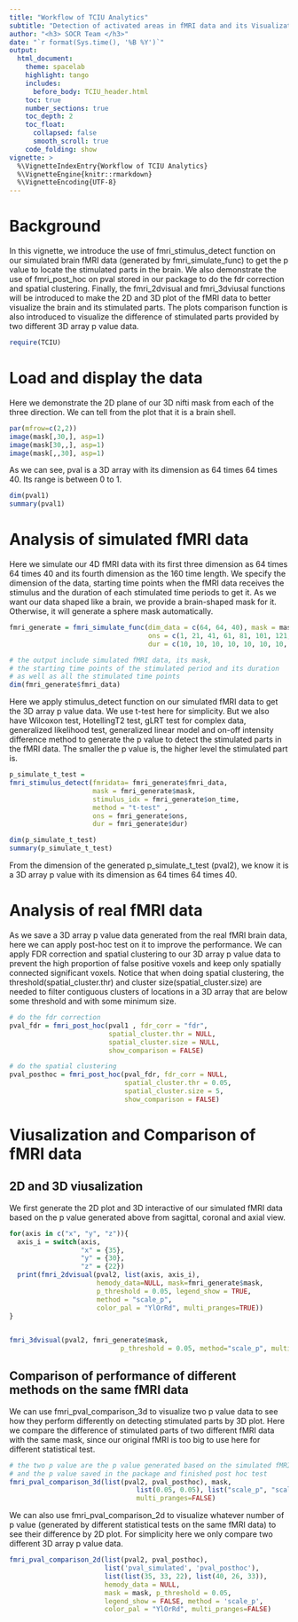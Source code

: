 ---
title: "Workflow of TCIU Analytics"
subtitle: "Detection of activated areas in fMRI data and its Visualization"
author: "<h3> SOCR Team </h3>"
date: "`r format(Sys.time(), '%B %Y')`"
output: 
  html_document:
    theme: spacelab
    highlight: tango
    includes:
      before_body: TCIU_header.html
    toc: true
    number_sections: true
    toc_depth: 2
    toc_float:
      collapsed: false
      smooth_scroll: true
    code_folding: show
vignette: >
  %\VignetteIndexEntry{Workflow of TCIU Analytics}
  %\VignetteEngine{knitr::rmarkdown}
  %\VignetteEncoding{UTF-8}
---

# Background

In this vignette, we introduce the use of fmri_stimulus_detect function on our simulated brain fMRI data (generated by fmri_simulate_func) to get the p value to locate the stimulated parts in the brain. We also demonstrate the use of fmri_post_hoc on pval stored in our package to do the fdr correction and spatial clustering. Finally, the fmri_2dvisual and fmri_3dviusal functions will be introduced to make the 2D and 3D plot of the fMRI data to better visualize the brain and its stimulated parts. The plots comparison function is also introduced to visualize the difference of stimulated parts provided by two different 3D array p value data.

```{r warning=FALSE, message=FALSE}
require(TCIU)
```

# Load and display the data

Here we demonstrate the 2D plane of our 3D nifti mask from each of the three direction. We can tell from the plot that it is a brain shell.

```{r fig.width = 9, fig.align = "center"}
par(mfrow=c(2,2))
image(mask[,30,], asp=1)
image(mask[30,,], asp=1)
image(mask[,,30], asp=1)
```

As we can see, pval is a 3D array with its dimension as 64 times 64 times 40. Its range is between 0 to 1.

```{r}
dim(pval1)
summary(pval1)
```

# Analysis of simulated fMRI data

Here we simulate our 4D fMRI data with its first three dimension as 64 times 64 times 40 and its fourth dimension as the 160 time length. We specify the dimension of the data, starting time points when the fMRI data receives the stimulus and the duration of each stimulated time periods to get it. As we want our data shaped like a brain, we provide a brain-shaped mask for it. Otherwise, it will generate a sphere mask automatically.

```{r}
fmri_generate = fmri_simulate_func(dim_data = c(64, 64, 40), mask = mask, 
								   ons = c(1, 21, 41, 61, 81, 101, 121, 141), 
								   dur = c(10, 10, 10, 10, 10, 10, 10, 10))

# the output include simulated fMRI data, its mask, 
# the starting time points of the stimulated period and its duration 
# as well as all the stimulated time points
dim(fmri_generate$fmri_data)
```

Here we apply stimulus_detect function on our simulated fMRI data to get the 3D array p value data. We use t-test here for simplicity. But we also have Wilcoxon test, HotellingT2 test, gLRT test for complex data, generalized likelihood test, generalized linear model and on-off intensity difference method to generate the p value to detect the stimulated parts in the fMRI data. The smaller the p value is, the higher level the stimulated part is.

```{r, eval=FALSE}
p_simulate_t_test = 
fmri_stimulus_detect(fmridata= fmri_generate$fmri_data, 
                     mask = fmri_generate$mask,
                     stimulus_idx = fmri_generate$on_time,
                     method = "t-test" , 
                     ons = fmri_generate$ons, 
                     dur = fmri_generate$dur)

dim(p_simulate_t_test)
summary(p_simulate_t_test)
```

From the dimension of the generated p_simulate_t_test (pval2), we know it is a 3D array p value with its dimension as 64 times 64 times 40.

# Analysis of real fMRI data

As we save a 3D array p value data generated from the real fMRI brain data, here we can apply post-hoc test on it to improve the performance. We can apply FDR correction and spatial clustering to our 3D array p value data to prevent the high proportion of false positive voxels and keep only spatially connected significant voxels. Notice that when doing spatial clustering, the threshold(spatial_cluster.thr) and cluster size(spatial_cluster.size) are needed to filter contiguous clusters of locations in a 3D array that are below some threshold and with some minimum size.

```{r}
# do the fdr correction
pval_fdr = fmri_post_hoc(pval1 , fdr_corr = "fdr",
						 spatial_cluster.thr = NULL,
						 spatial_cluster.size = NULL, 
						 show_comparison = FALSE)

# do the spatial clustering
pval_posthoc = fmri_post_hoc(pval_fdr, fdr_corr = NULL,
							 spatial_cluster.thr = 0.05,
							 spatial_cluster.size = 5, 
							 show_comparison = FALSE)
```

# Viusalization and Comparison of fMRI data

## 2D and 3D viusalization

We first generate the 2D plot and 3D interactive of our simulated fMRI data based on the p value generated above from sagittal, coronal and axial view.

```{r warning=FALSE}
for(axis in c("x", "y", "z")){
  axis_i = switch(axis, 
                  "x" = {35},
                  "y" = {30},
                  "z" = {22})
  print(fmri_2dvisual(pval2, list(axis, axis_i), 
                      hemody_data=NULL, mask=fmri_generate$mask, 
                      p_threshold = 0.05, legend_show = TRUE, 
                      method = "scale_p",
                      color_pal = "YlOrRd", multi_pranges=TRUE))
}
			
```

```{r fig.width = 9, fig.align = "center", warning=FALSE}
fmri_3dvisual(pval2, fmri_generate$mask, 
							p_threshold = 0.05, method="scale_p", multi_pranges=TRUE)$plot
```

## Comparison of performance of different methods on the same fMRI data

We can use fmri_pval_comparison_3d to visualize two p value data to see how they perform differently on detecting stimulated parts by 3D plot. Here we compare the difference of stimulated parts of two different fMRI data with the same mask, since our original fMRI is too big to use here for different statistical test.

```{r fig.width = 9, fig.align = "center", warning=FALSE}
# the two p value are the p value generated based on the simulated fMRI
# and the p value saved in the package and finished post hoc test
fmri_pval_comparison_3d(list(pval2, pval_posthoc), mask, 
				                list(0.05, 0.05), list("scale_p", "scale_p"), 
				                multi_pranges=FALSE)

```

We can also use fmri_pval_comparison_2d to visualize whatever number of p value (generated by different statistical tests on the same fMRI data) to see their difference by 2D plot. For simplicity here we only compare two different 3D array p value data.

```{r fig.width = 9, warning=FALSE}
fmri_pval_comparison_2d(list(pval2, pval_posthoc), 
                        list('pval_simulated', 'pval_posthoc'),
                        list(list(35, 33, 22), list(40, 26, 33)), 
                        hemody_data = NULL, 
                        mask = mask, p_threshold = 0.05, 
                        legend_show = FALSE, method = 'scale_p',
                        color_pal = "YlOrRd", multi_pranges=FALSE)
```



